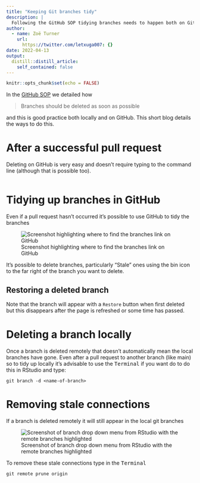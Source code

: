 ```yaml
---
title: "Keeping Git branches tidy"
description: |
  Following the GitHub SOP tidying branches needs to happen both on GitHub and locally and this details some of the ways to do that.
author:
  - name: Zoë Turner
    url:
      https://twitter.com/letxuga007: {}
date: 2022-04-13
output:
  distill::distill_article:
    self_contained: false
---
```



```r
knitr::opts_chunk$set(echo = FALSE)
```

In the [GitHub SOP](https://cdu-data-science-team.github.io/team-blog/posts/2022-03-21-github-sop/#branches) we detailed how 

>Branches should be deleted as soon as possible

and this is good practice both locally and on GitHub. This short blog details the ways to do this.

# After a successful pull request

Deleting on GitHub is very easy and doesn't require typing to the command line (although that is possible too). 

<image required>

# Tidying up branches in GitHub

Even if a pull request hasn't occurred it's possible to use GitHub to tidy the branches 

![Screenshot highlighting where to find the branches link on GitHub](img/github-branches.PNG)

It's possible to delete branches, particularly "Stale" ones using the bin icon to the far right of the branch you want to delete.

## Restoring a deleted branch

Note that the branch will appear with a `Restore` button when first deleted but this disappears after the page is refreshed or some time has passed.

# Deleting a branch locally

Once a branch is deleted remotely that doesn't automatically mean the local branches have gone. Even after a pull request to another branch (like main) so to tidy up locally it's advisable to use the <kbd>Terminal</kbd> if you want do to do this in RStudio and type:

`git branch -d <name-of-branch>`

# Removing stale connections

If a branch is deleted remotely it will still appear in the local git branches 

![Screenshot of branch drop down menu from RStudio with the remote branches highlighted](img/github-branches.PNG)

To remove these stale connections type in the <kbd>Terminal</kbd>

`git remote prune origin` 
